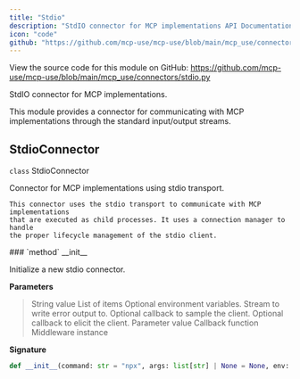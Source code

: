 ```yaml
---
title: "Stdio"
description: "StdIO connector for MCP implementations API Documentation"
icon: "code"
github: "https://github.com/mcp-use/mcp-use/blob/main/mcp_use/connectors/stdio.py"
---
```



<Callout type="info" title="Source Code">
View the source code for this module on GitHub: <a href='https://github.com/mcp-use/mcp-use/blob/main/mcp_use/connectors/stdio.py' target='_blank' rel='noopener noreferrer'>https://github.com/mcp-use/mcp-use/blob/main/mcp_use/connectors/stdio.py</a>
</Callout>

StdIO connector for MCP implementations.

This module provides a connector for communicating with MCP implementations
through the standard input/output streams.

## StdioConnector

<div>
<RandomGradientBackground className="rounded-lg p-4 w-full h-full rounded-full">
<div className="text-black">
<div className="text-black font-bold text-xl mb-2 mt-8"><code className="!text-black">class</code> StdioConnector</div>

Connector for MCP implementations using stdio transport.

    This connector uses the stdio transport to communicate with MCP implementations
    that are executed as child processes. It uses a connection manager to handle
    the proper lifecycle management of the stdio client.

</div>
</RandomGradientBackground>
<Card type="info">
### `method` __init__

Initialize a new stdio connector.


**Parameters**
><ParamField body="command" type="str" default='npx' >   String value </ParamField>
><ParamField body="args" type="list[str] | None" default="None" >   List of items </ParamField>
><ParamField body="env" type="dict[str, str] | None" default="None" >   Optional environment variables. </ParamField>
><ParamField body="errlog" default="<_io.TextIOWrapper name='<stderr>' mode='w' encoding='utf-8'>" >   Stream to write error output to. </ParamField>
><ParamField body="sampling_callback" type="mcp.client.session.SamplingFnT | None" default="None" >   Optional callback to sample the client. </ParamField>
><ParamField body="elicitation_callback" type="mcp.client.session.ElicitationFnT | None" default="None" >   Optional callback to elicit the client. </ParamField>
><ParamField body="message_handler" type="mcp.client.session.MessageHandlerFnT | None" default="None" >   Parameter value </ParamField>
><ParamField body="logging_callback" type="mcp.client.session.LoggingFnT | None" default="None" >   Callback function </ParamField>
><ParamField body="middleware" type="list[mcp_use.middleware.middleware.Middleware] | None" default="None" >   Middleware instance </ParamField>

**Signature**
```python wrap
def __init__(command: str = "npx", args: list[str] | None = None, env: dict[str, str] | None = None, errlog = <_io.TextIOWrapper name='<stderr>' mode='w' encoding='utf-8'>, sampling_callback: mcp.client.session.SamplingFnT | None = None, elicitation_callback: mcp.client.session.ElicitationFnT | None = None, message_handler: mcp.client.session.MessageHandlerFnT | None = None, logging_callback: mcp.client.session.LoggingFnT | None = None, middleware: list[mcp_use.middleware.middleware.Middleware] | None = None):
```

</Card>
</div>
